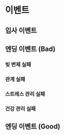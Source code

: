 # 이벤트 {#event}

## 입사 이벤트 {-}

## 엔딩 이벤트 (Bad) {-}

### 빚 변제 실패 {-}
### 관계 실패 {-}
### 스트레스 관리 실패 {-}
### 건강 관리 실패 {-}

## 엔딩 이벤트 (Good) {-}


